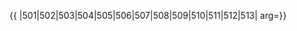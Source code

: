 {{ {{{1|PRC admin/showlist}}}
|501|502|503|504|505|506|507|508|509|510|511|512|513|
arg={{{arg|}}}}}